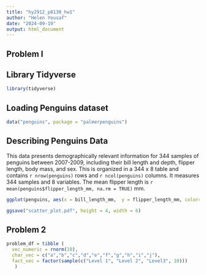 ```yaml
---
title: "hy2912_p8130_hw1"
author: "Helen Yousaf"
date: "2024-09-19"
output: html_document
---
```

## Problem I 
## Library Tidyverse

```r
library(tidyverse)
```

## Loading Penguins dataset

```r
data("penguins", package = "palmerpenguins")
```

## Describing Penguins Data 
This data presents demographically relevant information for 344 samples of penguins between 2007-2009, including their bill length and depth, flipper length, body mass, and sex. This is organized in a 344 x 8 table and contains `r nrow(penguins)` rows and `r ncol(penguins)` columns. It measures 344 samples and 8 variables. The mean flipper length is `r mean(penguins$flipper_length_mm, na.rm = TRUE)` mm. 

```r
ggplot(penguins, aes(x = bill_length_mm,  y = flipper_length_mm, color=species)) + geom_point() 
```
```r
ggsave("scatter_plot.pdf", height = 4, width = 6)
```


## Problem 2
```r
problem_df = tibble (
  vec_numeric = rnorm(10), 
  char_vec = c("a","b","c","d","e","f","g","h","i","j"),
  fact_vec = factor(sample(c("Level 1", "Level 2", "Level3", 10)))
   ) 
```
